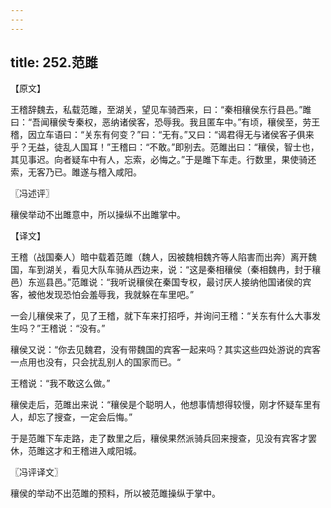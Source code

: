 ```yaml
---
---
---
```

title: 252.范雎
---



【原文】

王稽辞魏去，私载范雎，至湖关，望见车骑西来，曰：“秦相穰侯东行县邑。”雎曰：“吾闻穰侯专秦权，恶纳诸侯客，恐辱我。我且匿车中。”有顷，穰侯至，劳王稽，因立车语曰：“关东有何变？”曰：“无有。”又曰：“谒君得无与诸侯客子俱来乎？无益，徒乱人国耳！”王稽曰：“不敢。”即别去。范雎出曰：“穰侯，智士也，其见事迟。向者疑车中有人，忘索，必悔之。”于是雎下车走。行数里，果使骑还索，无客乃已。雎遂与稽入咸阳。

〖冯述评〗

穰侯举动不出雎意中，所以操纵不出雎掌中。

【译文】

王稽（战国秦人）暗中载着范雎（魏人，因被魏相魏齐等人陷害而出奔）离开魏国，车到湖关，看见大队车骑从西边来，说：“这是秦相穰侯（秦相魏冉，封于穰邑）东巡县邑。”范雎说：“我听说穰侯在秦国专权，最讨厌人接纳他国诸侯的宾客，被他发现恐怕会羞辱我，我就躲在车里吧。”

一会儿穰侯来了，见了王稽，就下车来打招呼，并询问王稽：“关东有什么大事发生吗？”王稽说：“没有。”

穰侯又说：“你去见魏君，没有带魏国的宾客一起来吗？其实这些四处游说的宾客一点用也没有，只会扰乱别人的国家而已。“

王稽说：“我不敢这么做。”

穰侯走后，范雎出来说：“穰侯是个聪明人，他想事情想得较慢，刚才怀疑车里有人，却忘了搜查，一定会后悔。”

于是范雎下车走路，走了数里之后，穰侯果然派骑兵回来搜查，见没有宾客才罢休，范雎这才和王稽进入咸阳城。

〖冯评译文〗

穰侯的举动不出范雎的预料，所以被范雎操纵于掌中。